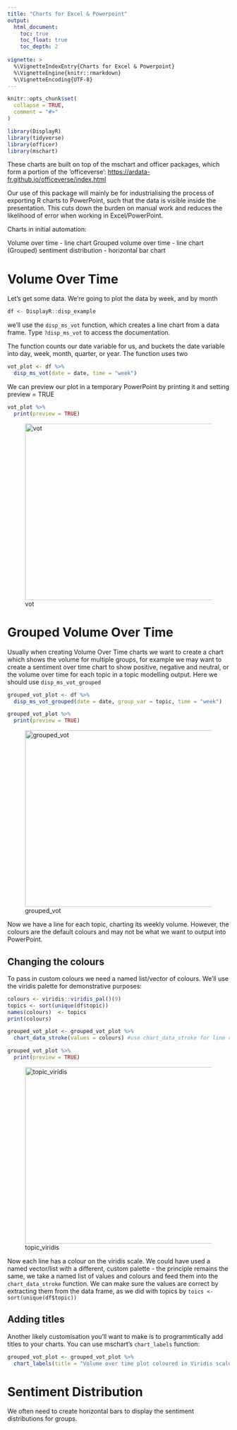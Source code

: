 ```yaml
---
title: "Charts for Excel & Powerpoint"
output:
  html_document:
    toc: true
    toc_float: true
    toc_depth: 2
  
vignette: >
  %\VignetteIndexEntry{Charts for Excel & Powerpoint}
  %\VignetteEngine{knitr::rmarkdown}
  %\VignetteEncoding{UTF-8}
---
```


```r
knitr::opts_chunk$set(
  collapse = TRUE,
  comment = "#>"
)
```

```r
library(DisplayR)
library(tidyverse)
library(officer)
library(mschart)
```

These charts are built on top of the mschart and officer packages, which form a portion of the 'officeverse': <https://ardata-fr.github.io/officeverse/index.html>

Our use of this package will mainly be for industrialising the process of exporting R charts to PowerPoint, such that the data is visible inside the presentation. This cuts down the burden on manual work and reduces the likelihood of error when working in Excel/PowerPoint.

Charts in initial automation:

Volume over time - line chart Grouped volume over time - line chart (Grouped) sentiment distribution - horizontal bar chart

# Volume Over Time

Let's get some data. We're going to plot the data by week, and by month

```r
df <- DisplayR::disp_example
```

we'll use the `disp_ms_vot` function, which creates a line chart from a data frame. Type `?disp_ms_vot` to access the documentation.

The function counts our date variable for us, and buckets the date variable into day, week, month, quarter, or year. The function uses two

```r
vot_plot <- df %>%
  disp_ms_vot(date = date, time = "week") 
```

We can preview our plot in a temporary PowerPoint by printing it and setting preview = TRUE

```r
vot_plot %>%
  print(preview = TRUE)
```

![vot](../inst/images/ms_vot_output.png){width="600" height="400"}

# Grouped Volume Over Time

Usually when creating Volume Over Time charts we want to create a chart which shows the volume for multiple groups, for example we may want to create a sentiment over time chart to show positive, negative and neutral, or the volume over time for each topic in a topic modelling output. Here we should use `disp_ms_vot_grouped`

```r
grouped_vot_plot <- df %>%
  disp_ms_vot_grouped(date = date, group_var = topic, time = "week") 

grouped_vot_plot %>%
  print(preview = TRUE)
```

![grouped_vot](../inst/images/ms_topics_vot.png){width="600" height="400"}

Now we have a line for each topic, charting its weekly volume. However, the colours are the default colours and may not be what we want to output into PowerPoint.

## Changing the colours

To pass in custom colours we need a named list/vector of colours. We'll use the viridis palette for demonstrative purposes:

```r
colours <- viridis::viridis_pal()(9)
topics <- sort(unique(df$topic))
names(colours)  <- topics
print(colours)

grouped_vot_plot <- grouped_vot_plot %>%
  chart_data_stroke(values = colours) #use chart_data_stroke for line charts, chart_data_fill for bar charts.

grouped_vot_plot %>%
  print(preview = TRUE)
```

![topic_viridis](../inst/images/ms_topics_vot_viridis.png){width="600" height="400"}

Now each line has a colour on the viridis scale. We could have used a named vector/list with a different, custom palette - the principle remains the same, we take a named list of values and colours and feed them into the `chart_data_stroke` function. We can make sure the values are correct by extracting them from the data frame, as we did with topics by `toics <- sort(unique(df$topic))`

## Adding titles

Another likely customisation you'll want to make is to programmtically add titles to your charts. You can use mschart's `chart_labels` function:

```r
grouped_vot_plot <- grouped_vot_plot %>%
  chart_labels(title = "Volume over time plot coloured in Viridis scale", xlab = "Date", ylab = "Weekly volume")
```


# Sentiment Distribution

We often need to create horizontal bars to display the sentiment distributions for groups.
